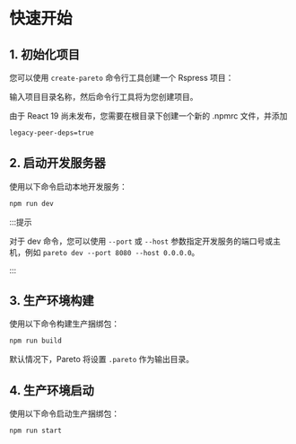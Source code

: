 # 快速开始


## 1. 初始化项目

您可以使用 `create-pareto` 命令行工具创建一个 Rspress 项目：

<PackageManagerTabs command="create pareto@latest" />

输入项目目录名称，然后命令行工具将为您创建项目。

由于 React 19 尚未发布，您需要在根目录下创建一个新的 .npmrc 文件，并添加

```bash
legacy-peer-deps=true
```

## 2. 启动开发服务器

使用以下命令启动本地开发服务：

```sh
npm run dev
```

:::提示

对于 dev 命令，您可以使用 `--port` 或 `--host` 参数指定开发服务的端口号或主机，例如 `pareto dev --port 8080 --host 0.0.0.0`。

:::

## 3. 生产环境构建

使用以下命令构建生产捆绑包：

```bash
npm run build
```

默认情况下，Pareto 将设置 `.pareto` 作为输出目录。

## 4. 生产环境启动

使用以下命令启动生产捆绑包：

```bash
npm run start
```
